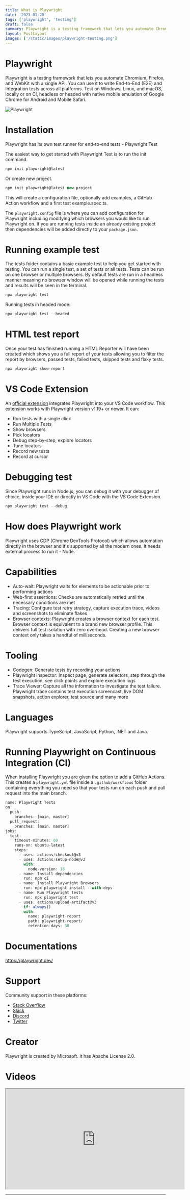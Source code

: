```yaml
---
title: What is Playwright
date: '2023-01-20'
tags: ['playwright', 'testing']
draft: false
summary: Playwright is a testing framework that lets you automate Chromium, Firefox, and WebKit with a single API. You can use it to write End-to-End (E2E) and Integration tests across all platforms. Test on Windows, Linux, and macOS.
layout: PostLayout
images: ['/static/images/playwright-testing.png']
---
```


# Playwright

Playwright is a testing framework that lets you automate Chromium, Firefox, and WebKit with a single API. You can use it to write End-to-End (E2E) and Integration tests across all platforms. Test on Windows, Linux, and macOS, locally or on CI, headless or headed with native mobile emulation of Google Chrome for Android and Mobile Safari.

![Playwright](/static/images/playwright-testing.png)

<TOCInline toc={props.toc} asDisclosure />

# Installation

Playwright has its own test runner for end-to-end tests - Playwright Test

The easiest way to get started with Playwright Test is to run the init command.

```js
npm init playwright@latest
```
Or create new project.

```js
npm init playwright@latest new-project
```
This will create a configuration file, optionally add examples, a GitHub Action workflow and a first test example.spec.ts.

The `playwright.config` file is where you can add configuration for Playwright including modifying which browsers you would like to run Playwright on. If you are running tests inside an already existing project then dependencies will be added directly to your `package.json`.

# Running example test

The tests folder contains a basic example test to help you get started with testing. You can run a single test, a set of tests or all tests. Tests can be run on one browser or multiple browsers. By default tests are run in a headless manner meaning no browser window will be opened while running the tests and results will be seen in the terminal.

```js
npx playwright test
```

Running tests in headed mode:

```js
npx playwright test --headed
```

# HTML test report

Once your test has finished running a HTML Reporter will have been created which shows you a full report of your tests allowing you to filter the report by browsers, passed tests, failed tests, skipped tests and flaky tests.

```js
npx playwright show-report
```

# VS Code Extension

An [official extension](https://marketplace.visualstudio.com/items?itemName=ms-playwright.playwright) integrates Playwright into your VS Code workflow. This extension works with Playwright version v1.19+ or newer. It can:

- Run tests with a single click
- Run Multiple Tests
- Show browsers
- Pick locators
- Debug step-by-step, explore locators
- Tune locators
- Record new tests
- Record at cursor

# Debugging test

Since Playwright runs in Node.js, you can debug it with your debugger of choice, inside your IDE or directly in VS Code with the VS Code Extension.

```js
npx playwright test --debug
```

# How does Playwright work

Playwright uses CDP (Chrome DevTools Protocol) which allows automation directly in the browser and it's supported by all the modern ones. It needs external process to run it - Node.

# Capabilities

- Auto-wait: Playwright waits for elements to be actionable prior to performing actions
- Web-first assertions: Checks are automatically retried until the necessary conditions are met
- Tracing: Configure test retry strategy, capture execution trace, videos and screenshots to eliminate flakes
- Browser contexts: Playwright creates a browser context for each test. Browser context is equivalent to a brand new browser profile. This delivers full test isolation with zero overhead. Creating a new browser context only takes a handful of milliseconds.

# Tooling

- Codegen: Generate tests by recording your actions
- Playwright inspector: Inspect page, generate selectors, step through the test execution, see click points and explore execution logs
- Trace Viewer: Capture all the information to investigate the test failure. Playwright trace contains test execution screencast, live DOM snapshots, action explorer, test source and many more

# Languages

Playwright supports TypeScript, JavaScript, Python, .NET and Java.

# Running Playwright on Continuous Integration (CI)

When installing Playwright you are given the option to add a GitHub Actions. This creates a `playwright.yml` file inside a `.github/workflows` folder containing everything you need so that your tests run on each push and pull request into the main  branch.

```js
name: Playwright Tests
on:
  push:
    branches: [main, master]
  pull_request:
    branches: [main, master]
jobs:
  test:
    timeout-minutes: 60
    runs-on: ubuntu-latest
    steps:
      - uses: actions/checkout@v3
      - uses: actions/setup-node@v3
        with:
          node-version: 18
      - name: Install dependencies
        run: npm ci
      - name: Install Playwright Browsers
        run: npx playwright install --with-deps
      - name: Run Playwright tests
        run: npx playwright test
      - uses: actions/upload-artifact@v3
        if: always()
        with:
          name: playwright-report
          path: playwright-report/
          retention-days: 30
```

# Documentations

https://playwright.dev/

# Support

Community support in these platforms:

- [Stack Overflow](https://stackoverflow.com/questions/tagged/playwright)
- [Slack](https://playwright.slack.com/)
- [Discord](https://aka.ms/playwright/discord)
- [Twitter](https://twitter.com/playwrightweb)


# Creator

Playwright is created by Microsoft. It has Apache License 2.0.

# Videos

<iframe width="560" height="315" src="https://www.youtube.com/embed/Xz6lhEzgI5I" title="YouTube video player" allow="accelerometer; autoplay; clipboard-write; encrypted-media; gyroscope; picture-in-picture; web-share"></iframe>

---